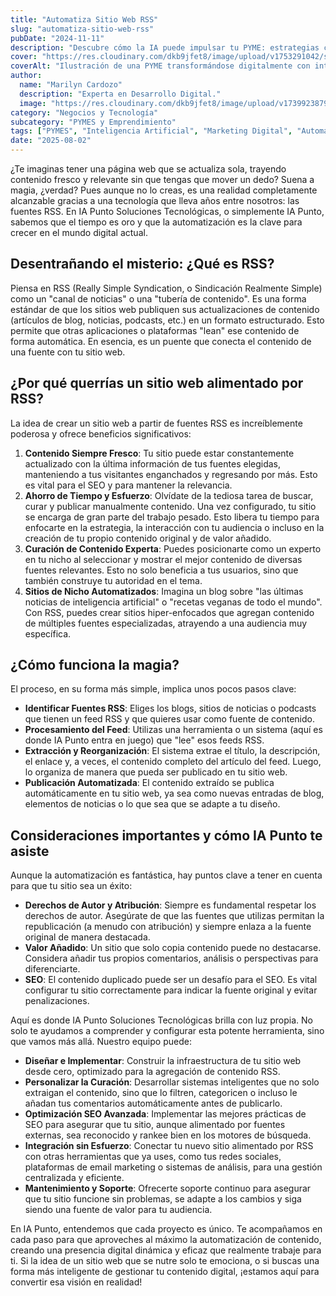 ```yaml
---
title: "Automatiza Sitio Web RSS"
slug: "automatiza-sitio-web-rss"
pubDate: "2024-11-11"
description: "Descubre cómo la IA puede impulsar tu PYME: estrategias concretas de marketing, automatización y datos para aumentar ventas."
cover: "https://res.cloudinary.com/dkb9jfet8/image/upload/v1753291042/small-business_kk56r6.jpg"
coverAlt: "Ilustración de una PYME transformándose digitalmente con inteligencia artificial."
author:
  name: "Marilyn Cardozo"
  description: "Experta en Desarrollo Digital."
  image: "https://res.cloudinary.com/dkb9jfet8/image/upload/v1739923879/marilyn_s2mi4a.png"
category: "Negocios y Tecnología"
subcategory: "PYMES y Emprendimiento"
tags: ["PYMES", "Inteligencia Artificial", "Marketing Digital", "Automatización", "Ventas"]
date: "2025-08-02"
---
```

¿Te imaginas tener una página web que se actualiza sola, trayendo contenido fresco y relevante sin que tengas que mover un dedo? Suena a magia, ¿verdad? Pues aunque no lo creas, es una realidad completamente alcanzable gracias a una tecnología que lleva años entre nosotros: las fuentes RSS. En IA Punto Soluciones Tecnológicas, o simplemente IA Punto, sabemos que el tiempo es oro y que la automatización es la clave para crecer en el mundo digital actual.

<h2 id="desentranando-el-misterio-que-es-rss">
  Desentrañando el misterio: ¿Qué es RSS?
</h2>

Piensa en RSS (Really Simple Syndication, o Sindicación Realmente Simple) como un "canal de noticias" o una "tubería de contenido". Es una forma estándar de que los sitios web publiquen sus actualizaciones de contenido (artículos de blog, noticias, podcasts, etc.) en un formato estructurado. Esto permite que otras aplicaciones o plataformas "lean" ese contenido de forma automática. En esencia, es un puente que conecta el contenido de una fuente con tu sitio web.

<h2 id="por-que-querras-un-sitio-web-alimentado-por-rss">
  ¿Por qué querrías un sitio web alimentado por RSS?
</h2>

La idea de crear un sitio web a partir de fuentes RSS es increíblemente poderosa y ofrece beneficios significativos:

1.  <strong>Contenido Siempre Fresco</strong>: Tu sitio puede estar
    constantemente actualizado con la última información de tus fuentes
    elegidas, manteniendo a tus visitantes enganchados y regresando por más.
    Esto es vital para el SEO y para mantener la relevancia.
2.  <strong>Ahorro de Tiempo y Esfuerzo</strong>: Olvídate de la tediosa tarea
    de buscar, curar y publicar manualmente contenido. Una vez configurado, tu
    sitio se encarga de gran parte del trabajo pesado. Esto libera tu tiempo
    para enfocarte en la estrategia, la interacción con tu audiencia o incluso
    en la creación de tu propio contenido original y de valor añadido.
3.  <strong>Curación de Contenido Experta</strong>: Puedes posicionarte como un
    experto en tu nicho al seleccionar y mostrar el mejor contenido de diversas
    fuentes relevantes. Esto no solo beneficia a tus usuarios, sino que también
    construye tu autoridad en el tema.
4.  <strong>Sitios de Nicho Automatizados</strong>: Imagina un blog sobre "las
    últimas noticias de inteligencia artificial" o "recetas veganas de todo el
    mundo". Con RSS, puedes crear sitios hiper-enfocados que agregan contenido
    de múltiples fuentes especializadas, atrayendo a una audiencia muy
    específica.

<h2 id="como-funciona-la-magia">¿Cómo funciona la magia?</h2>

El proceso, en su forma más simple, implica unos pocos pasos clave:

- <strong>Identificar Fuentes RSS</strong>: Eliges los blogs, sitios de noticias
  o podcasts que tienen un feed RSS y que quieres usar como fuente de contenido.
- <strong>Procesamiento del Feed</strong>: Utilizas una herramienta o un sistema
  (aquí es donde IA Punto entra en juego) que "lee" esos feeds RSS.
- <strong>Extracción y Reorganización</strong>: El sistema extrae el título, la
  descripción, el enlace y, a veces, el contenido completo del artículo del
  feed. Luego, lo organiza de manera que pueda ser publicado en tu sitio web.
- <strong>Publicación Automatizada</strong>: El contenido extraído se publica
  automáticamente en tu sitio web, ya sea como nuevas entradas de blog,
  elementos de noticias o lo que sea que se adapte a tu diseño.

<h2 id="consideraciones-importantes-y-como-ia-punto-te-asiste">
  Consideraciones importantes y cómo IA Punto te asiste
</h2>

Aunque la automatización es fantástica, hay puntos clave a tener en cuenta para que tu sitio sea un éxito:

- <strong>Derechos de Autor y Atribución</strong>: Siempre es fundamental
  respetar los derechos de autor. Asegúrate de que las fuentes que utilizas
  permitan la republicación (a menudo con atribución) y siempre enlaza a la
  fuente original de manera destacada.
- <strong>Valor Añadido</strong>: Un sitio que solo copia contenido puede no
  destacarse. Considera añadir tus propios comentarios, análisis o perspectivas
  para diferenciarte.
- <strong>SEO</strong>: El contenido duplicado puede ser un desafío para el SEO.
  Es vital configurar tu sitio correctamente para indicar la fuente original y
  evitar penalizaciones.

Aquí es donde IA Punto Soluciones Tecnológicas brilla con luz propia. No solo te ayudamos a comprender y configurar esta potente herramienta, sino que vamos más allá. Nuestro equipo puede:

- <strong>Diseñar e Implementar</strong>: Construir la infraestructura de tu
  sitio web desde cero, optimizado para la agregación de contenido RSS.
- <strong>Personalizar la Curación</strong>: Desarrollar sistemas inteligentes
  que no solo extraigan el contenido, sino que lo filtren, categoricen o incluso
  le añadan tus comentarios automáticamente antes de publicarlo.
- <strong>Optimización SEO Avanzada</strong>: Implementar las mejores prácticas
  de SEO para asegurar que tu sitio, aunque alimentado por fuentes externas, sea
  reconocido y rankee bien en los motores de búsqueda.
- <strong>Integración sin Esfuerzo</strong>: Conectar tu nuevo sitio alimentado
  por RSS con otras herramientas que ya uses, como tus redes sociales,
  plataformas de email marketing o sistemas de análisis, para una gestión
  centralizada y eficiente.
- <strong>Mantenimiento y Soporte</strong>: Ofrecerte soporte continuo para
  asegurar que tu sitio funcione sin problemas, se adapte a los cambios y siga
  siendo una fuente de valor para tu audiencia.

En IA Punto, entendemos que cada proyecto es único. Te acompañamos en cada paso para que aproveches al máximo la automatización de contenido, creando una presencia digital dinámica y eficaz que realmente trabaje para ti. Si la idea de un sitio web que se nutre solo te emociona, o si buscas una forma más inteligente de gestionar tu contenido digital, ¡estamos aquí para convertir esa visión en realidad!

```

```
